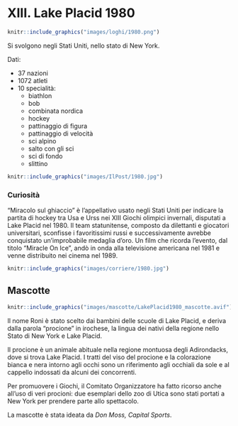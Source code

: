 # XIII. Lake Placid 1980 {-}

```{r, echo=FALSE, out.width='40%', fig.cap='XIII edizione dei Giochi olimpici invernali'}
knitr::include_graphics("images/loghi/1980.png")
```

Si svolgono negli Stati Uniti, nello stato di New York.

Dati:

* 37 nazioni
* 1072 atleti
* 10 specialità:
  * biathlon
  * bob
  * combinata nordica
  * hockey
  * pattinaggio di figura
  * pattinaggio di velocità
  * sci alpino
  * salto con gli sci
  * sci di fondo
  * slittino

```{r, echo=FALSE, out.width='80%', fig.cap='Lo statunitense Mike Ramsey e il russo Valeri Kharlamov durante la storica partita tra Stati Uniti e Unione Sovietica nel torneo olimpico di hockey a Lake Placid, nel 1980. (Tony Duffy/Getty Images)'}
knitr::include_graphics("images/IlPost/1980.jpg")
```

### Curiosità {-}

"Miracolo sul ghiaccio" è l'appellativo usato negli Stati Uniti per indicare la partita di hockey tra Usa e Urss nei XIII Giochi olimpici invernali, disputati a Lake Placid nel 1980. Il team statunitense, composto da dilettanti e giocatori universitari, sconfisse i favoritissimi russi e successivamente avrebbe conquistato un'improbabile medaglia d'oro. Un film che ricorda l'evento, dal titolo "Miracle On Ice", andò in onda alla televisione americana nel 1981 e venne distribuito nei cinema nel 1989.

```{r, echo=FALSE, out.width='80%', fig.cap='(Corriere della Sera)'}
knitr::include_graphics("images/corriere/1980.jpg")
```

## Mascotte {-}

```{r, echo=FALSE, out.width='40%', fig.cap='Roni'}
knitr::include_graphics("images/mascotte/LakePlacid1980_mascotte.avif")
```

Il nome Roni è stato scelto dai bambini delle scuole di Lake Placid, e deriva dalla parola "procione" in irochese, la lingua dei nativi della regione nello Stato di New York e Lake Placid.

Il procione è un animale abituale nella regione montuosa degli Adirondacks, dove si trova Lake Placid. I tratti del viso del procione e la colorazione bianca e nera intorno agli occhi sono un riferimento agli occhiali da sole e al cappello indossati da alcuni dei concorrenti.

Per promuovere i Giochi, il Comitato Organizzatore ha fatto ricorso anche all'uso di veri procioni: due esemplari dello zoo di Utica sono stati portati a New York per prendere parte allo spettacolo.

La mascotte è stata ideata da *Don Moss, Capital Sports*.
